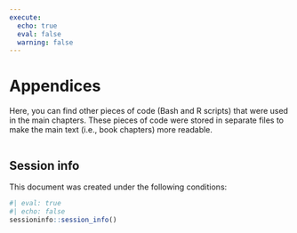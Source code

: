 ```yaml
---
execute: 
  echo: true
  eval: false
  warning: false
---
```


# Appendices {.unnumbered}

Here, you can find other pieces of code (Bash and R scripts) that were
used in the main chapters. These pieces of code were stored in separate files
to make the main text (i.e., book chapters) more readable.

```r

```

## Session info {.unnumbered}

This document was created under the following conditions:

```r
#| eval: true
#| echo: false
sessioninfo::session_info()
```

